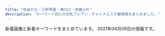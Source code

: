 ```yaml
---
title: "自由が丘・三軒茶屋・溝の口・武蔵小杉"
description: "キーワード別にの巨乳アジアン・チャイナエステ嬢情報をまとめました。"
---
```


新着画像と新着キーワードをまとめています。
2021年04月09日の情報です。

<DmmAffiliateIns />
<KeywordTable
  shops={
    [
    {
        "station": "\u4e8c\u5b50\u7389\u5ddd\u99c5",
        "name": "\u604b\u5fc3",
        "keywords": {
            "D": 13,
            "E": 11
        },
        "url": "https://koi-heart.com/",
        "img_links": [
            "https://koi-heart.com/wp-content/uploads/2019/06/897621koih.jpg",
            "https://koi-heart.com/wp-content/themes/este/img/1.jpg",
            "https://koi-heart.com/wp-content/uploads/2018/12/786521koih.jpg",
            "https://koi-heart.com/wp-content/uploads/2019/06/786astyhkoih.jpg",
            "https://koi-heart.com/wp-content/themes/este/img/tel_header.png",
            "https://koi-heart.com/wp-content/uploads/2019/12/7826157koih.jpg",
            "https://koi-heart.com/wp-content/themes/este/img/top-img01.png",
            "https://koi-heart.com/wp-content/themes/este/img/4.jpg",
            "https://koi-heart.com/wp-content/themes/este/img/top-img03.png",
            "https://koi-heart.com/wp-content/themes/este/img/2.jpg",
            "https://koi-heart.com/wp-content/themes/este/img/call.png",
            "https://koi-heart.com/wp-content/themes/este/img/3.jpg",
            "https://koi-heart.com/wp-content/uploads/2020/01/8765467koih.jpg",
            "https://koi-heart.com/wp-content/uploads/2018/12/78651koih.jpg",
            "https://koi-heart.com/wp-content/themes/este/img/tel_footer.png",
            "https://koi-heart.com/wp-content/uploads/2018/12/8976koih.jpg",
            "https://koi-heart.com/wp-content/themes/este/img/top-img02.png"
        ]
    },
    {
        "name": "\u30d6\u30eb\u30fc\u30d9\u30ea\u30fc",
        "url": "http://b-berry.work/",
        "station": "\u81ea\u7531\u304c\u4e18\u99c5\u5317\u53e3",
        "img_links": [
            "http://b-berry.work/staff/yuri.jpg",
            "http://b-berry.work/images/staff_t.jpg",
            "http://b-berry.work/images/interior_t.jpg",
            "http://b-berry.work/images/ac1.jpg",
            "http://b-berry.work/images/int2.jpg",
            "http://b-berry.work/images/sys.jpg",
            "http://b-berry.work/images/3.jpg",
            "http://b-berry.work/staff/maya.jpg",
            "http://b-berry.work/images/int1.jpg",
            "http://b-berry.work/img/mona1.jpg",
            "http://b-berry.work/images/rec1.jpg",
            "http://b-berry.work/img/maya1.jpg",
            "http://b-berry.work/images/s1.png",
            "http://b-berry.work/images/ac2.jpg",
            "http://b-berry.work/images/head.jpg",
            "http://b-berry.work/staff/mona.jpg",
            "http://b-berry.work/images/rec2.jpg",
            "http://b-berry.work/img/yuri1.jpg",
            "http://b-berry.work/images/tg.jpg",
            "http://b-berry.work/images/news.jpg",
            "http://b-berry.work/images/1.jpg",
            "http://b-berry.work/images/2.jpg"
        ],
        "keywords": {}
    },
    {
        "station": "\u4e8c\u5b50\u7389\u5ddd\u99c5\u897f\u53e3",
        "url": "http://tanoshii.jpn.mn/",
        "keywords": {},
        "img_links": [],
        "name": "\u697d\u3057\u3044"
    },
    {
        "station": "\u4e09\u8ed2\u8336\u5c4b\u99c5\u5317\u53e3",
        "img_links": [
            "http://kagayaki.jpn.cm/photos/sites/35/2016/09/637893871729784570.jpg",
            "http://kagayaki.jpn.cm/photos/sites/35/2016/08/staff32.jpg",
            "http://kagayaki.jpn.cm/images/end1.jpg",
            "http://kagayaki.jpn.cm/images/mobile2.jpg",
            "http://kagayaki.jpn.cm/images/girl-z2.jpg",
            "http://kagayaki.jpn.cm/images/room1.jpg",
            "http://kagayaki.jpn.cm/photos/sites/35/2016/11/12.jpg",
            "http://kagayaki.jpn.cm/images/mobile.jpg",
            "http://kagayaki.jpn.cm/images/room2.jpg",
            "http://kagayaki.jpn.cm/images/room6.jpg",
            "http://kagayaki.jpn.cm/images/room3.jpg",
            "http://kagayaki.jpn.cm/photos/sites/35/2019/09/2019092518230998.jpg",
            "http://kagayaki.jpn.cm/photos/sites/35/2017/11/2017110107513579.jpg",
            "http://kagayaki.jpn.cm/photos/sites/35/2016/11/1.jpg",
            "http://kagayaki.jpn.cm/images/girl-z1.jpg",
            "http://kagayaki.jpn.cm/photos/sites/35/2016/08/staff3.jpg",
            "http://kagayaki.jpn.cm/images/bj3.png",
            "http://kagayaki.jpn.cm/photos/sites/35/2016/11/11.jpg",
            "http://kagayaki.jpn.cm/images/top.jpg",
            "http://kagayaki.jpn.cm/images/room5.jpg",
            "http://kagayaki.jpn.cm/images/staff_line.png",
            "http://kagayaki.jpn.cm/images/room4.jpg",
            "http://kagayaki.jpn.cm/photos/sites/35/2020/10/2020100418535814.jpg",
            "http://kagayaki.jpn.cm/images/staff0.jpg"
        ],
        "name": "\u661f\u306e\u8f1d\u304d",
        "url": "http://kagayaki.jpn.cm/",
        "keywords": {
            "C": 15,
            "86": 5,
            "84": 1,
            "D": 6,
            "87": 1,
            "E": 1
        }
    },
    {
        "name": "\u82b1\u6c34\u6728",
        "station": "\u4e09\u8ed2\u8336\u5c4b\u99c5\u5317\u53e3B",
        "url": "http://www.hanamizuki.esturl.com/",
        "keywords": {
            "87": 6,
            "86": 2,
            "85": 2,
            "C": 20,
            "D": 6,
            "88": 2
        },
        "img_links": [
            "http://www.hanamizuki.esturl.com/files/004.jpg",
            "http://www.hanamizuki.esturl.com/files/006.jpg",
            "http://www.hanamizuki.esturl.com/files/003-02.jpg",
            "http://www.hanamizuki.esturl.com/img/btn_side_mobile.jpg",
            "http://www.hanamizuki.esturl.com/img/pickup.jpg",
            "http://www.hanamizuki.esturl.com/files/004-02.jpg",
            "http://www.hanamizuki.esturl.com/files/001.jpg",
            "http://www.hanamizuki.esturl.com/img/goback.jpg",
            "http://www.hanamizuki.esturl.com/img/tel.png",
            "http://www.hanamizuki.esturl.com/files/002.jpg",
            "http://www.hanamizuki.esturl.com/files/005.jpg",
            "http://www.hanamizuki.esturl.com/files/006-02.jpg",
            "http://www.hanamizuki.esturl.com/files/001-02.jpg",
            "http://www.hanamizuki.esturl.com/img/ttl_news.png",
            "http://www.hanamizuki.esturl.com/files/005-02.jpg",
            "http://www.hanamizuki.esturl.com/files/003.jpg",
            "http://www.hanamizuki.esturl.com/files/002-02.jpg",
            "http://www.hanamizuki.esturl.com/img/btn_blog.png",
            "http://www.hanamizuki.esturl.com/img/ttl_info.png"
        ]
    },
    {
        "name": "\u30d6\u30ea\u30ea\u30a2\u30f3\u30b9",
        "img_links": [
            "http://www.brilliance.mesthe.com/files/003-02.jpg",
            "http://www.brilliance.mesthe.com/images/pick.png",
            "http://www.brilliance.mesthe.com/files/005-03.jpg",
            "http://www.brilliance.mesthe.com/files/001-02.jpg",
            "http://www.brilliance.mesthe.com/files/004-03.jpg",
            "http://www.brilliance.mesthe.com/images/main_bottom.png",
            "http://www.brilliance.mesthe.com/images/shop/shop04.jpg",
            "http://www.brilliance.mesthe.com/images/service.png",
            "http://www.brilliance.mesthe.com/images/zi_massage.png",
            "http://www.brilliance.mesthe.com/images/new3.png",
            "http://www.brilliance.mesthe.com/files/002.jpg",
            "http://www.brilliance.mesthe.com/images/s3.jpg",
            "http://www.brilliance.mesthe.com/files/004.jpg",
            "http://www.brilliance.mesthe.com/images/shop/shop03.jpg",
            "http://www.brilliance.mesthe.com/images/tel.png",
            "http://www.brilliance.mesthe.com/files/005.jpg",
            "http://www.brilliance.mesthe.com/files/003.jpg",
            "http://www.brilliance.mesthe.com/images/zi_staff.png",
            "http://www.brilliance.mesthe.com/images/xian.png",
            "http://www.brilliance.mesthe.com/images/s1.jpg",
            "http://www.brilliance.mesthe.com/files/004-02.jpg",
            "http://www.brilliance.mesthe.com/files/002-03.jpg",
            "http://www.brilliance.mesthe.com/files/003-03.jpg",
            "http://www.brilliance.mesthe.com/images/s2.jpg",
            "http://www.brilliance.mesthe.com/files/001.jpg",
            "http://www.brilliance.mesthe.com/images/maga.jpg",
            "http://www.brilliance.mesthe.com/images/infotiao1.jpg",
            "http://www.brilliance.mesthe.com/images/shop/shop01.jpg",
            "http://www.brilliance.mesthe.com/images/main_top.png",
            "http://www.brilliance.mesthe.com/files/001-03.jpg",
            "http://www.brilliance.mesthe.com/images/new1.png",
            "http://www.brilliance.mesthe.com/files/002-02.jpg",
            "http://www.brilliance.mesthe.com/files/005-02.jpg",
            "http://www.brilliance.mesthe.com/images/shop/shop02.jpg"
        ],
        "keywords": {
            "85": 2,
            "86": 2,
            "87": 1,
            "C": 2,
            "D": 3
        },
        "station": "\u4e09\u8ed2\u8336\u5c4b\u99c5\u4e16\u7530\u8c37\u901a\u308a\u53e3",
        "url": "http://www.brilliance.mesthe.com/"
    },
    {
        "url": "http://ms-shinraku.com/",
        "keywords": {
            "C": 2
        },
        "name": "\u5fc3\u697d",
        "img_links": [
            "http://ms-shinraku.com/pic/topimg1.jpg",
            "http://ms-shinraku.com/staff/ayumi/01.jpg",
            "http://ms-shinraku.com/staff/momoka/01.jpg",
            "http://ms-shinraku.com/img/ttl_staff.png",
            "http://ms-shinraku.com/staff/yuki/01.jpg",
            "http://ms-shinraku.com/staff/mari/01.jpg",
            "http://ms-shinraku.com/img/foot.png",
            "http://ms-shinraku.com/i/files/homeimg.jpg",
            "http://ms-shinraku.com/pic/head.jpg",
            "http://ms-shinraku.com/pic/topimg2.jpg",
            "http://ms-shinraku.com/staff/ran/01.jpg",
            "http://ms-shinraku.com/staff/kanako/01.jpg"
        ],
        "station": "\u5b66\u82b8\u5927\u5b66\u99c5\u6771\u53e3"
    },
    {
        "name": "\u5922\u898b\u5802",
        "keywords": {},
        "url": "http://esthegt.xyz/ymd/",
        "station": "\u99d2\u6ca2\u5927\u5b66\u99c5\u99d2\u6ca2\u516c\u5712\u53e3",
        "img_links": [
            "http://esthegt.xyz/ymd/girl/8.jpg",
            "http://esthegt.xyz/ymd/images/button-1.png",
            "http://esthegt.xyz/ymd/images/button-4.png",
            "http://esthegt.xyz/ymd/images/tt.png",
            "http://esthegt.xyz/ymd/images/button-2.png",
            "http://esthegt.xyz/ymd/images/button-5.png",
            "http://esthegt.xyz/ymd/girl/6.jpg",
            "http://esthegt.xyz/ymd/images/call.png",
            "http://esthegt.xyz/ymd/images/button-6.png",
            "http://esthegt.xyz/ymd/girl/10.jpg",
            "http://esthegt.xyz/ymd/girl/7.jpg",
            "http://esthegt.xyz/ymd/girl/9.jpg",
            "http://esthegt.xyz/ymd/images/button-3.png"
        ]
    },
    {
        "url": "http://in-esthe.com/you/",
        "station": "\u5b66\u82b8\u5927\u5b66\u99c5\u6771\u53e3",
        "keywords": {},
        "name": "\u60a0",
        "img_links": [
            "http://in-esthe.com/you/images/p-4.jpg",
            "http://in-esthe.com/you/images/p-5.jpg",
            "http://in-esthe.com/you/images/p-7.jpg",
            "http://in-esthe.com/you/images/mo.png",
            "http://in-esthe.com/you/images/botton.jpg",
            "http://in-esthe.com/you/images/fla.jpg",
            "http://in-esthe.com/you/images/r-1.jpg",
            "http://in-esthe.com/you/images/p-3.jpg",
            "http://cdn.dino-es.com/images/logo/468x60DinoEs.png",
            "http://in-esthe.com/you/images/p-11.jpg",
            "http://in-esthe.com/you/images/p-0.jpg",
            "http://in-esthe.com/you/images/p-8.jpg",
            "http://in-esthe.com/you/images/p-10.jpg",
            "http://in-esthe.com/you/images/r-2.jpg",
            "http://in-esthe.com/you/images/p-9.jpg"
        ]
    },
    {
        "img_links": [
            "http://www.jojo.mensnv.com/images/tel.png",
            "http://www.jojo.mensnv.com/files/014.jpg",
            "http://www.jojo.mensnv.com/files/006-03.jpg",
            "http://www.jojo.mensnv.com/files/011-03.jpg",
            "http://www.jojo.mensnv.com/files/002.jpg",
            "http://www.jojo.mensnv.com/files/001.jpg",
            "http://www.jojo.mensnv.com/files/005-02.jpg",
            "http://www.jojo.mensnv.com/files/006-02.jpg",
            "http://www.jojo.mensnv.com/files/006.jpg",
            "http://www.jojo.mensnv.com/images/coverGirlParts.png",
            "http://www.jojo.mensnv.com/files/014-02.jpg",
            "http://www.jojo.mensnv.com/files/001-03.jpg",
            "http://www.jojo.mensnv.com/files/004-03.jpg",
            "http://www.jojo.mensnv.com/images/slider/02.jpg",
            "http://www.jojo.mensnv.com/files/004-02.jpg",
            "http://www.jojo.mensnv.com/files/001-02.jpg",
            "http://www.jojo.mensnv.com/files/009-03.jpg",
            "http://www.jojo.mensnv.com/files/002-02.jpg",
            "http://www.jojo.mensnv.com/files/012-03.jpg",
            "http://www.jojo.mensnv.com/files/013-02.jpg",
            "http://www.jojo.mensnv.com/images/showCover.png",
            "http://www.jojo.mensnv.com/files/012-02.jpg",
            "http://www.jojo.mensnv.com/files/011-02.jpg",
            "http://www.jojo.mensnv.com/files/007-02.jpg",
            "http://www.jojo.mensnv.com/files/010.jpg",
            "http://www.jojo.mensnv.com/files/011.jpg",
            "http://www.jojo.mensnv.com/images/slider/01.jpg",
            "http://www.jojo.mensnv.com/images/slider/03.jpg",
            "http://www.jojo.mensnv.com/files/014-03.jpg",
            "http://www.jojo.mensnv.com/files/003-02.jpg",
            "http://www.jojo.mensnv.com/images/backlistbtn.png",
            "http://www.jojo.mensnv.com/files/013.jpg",
            "http://www.jojo.mensnv.com/files/004.jpg",
            "http://www.jojo.mensnv.com/files/002-03.jpg",
            "http://www.jojo.mensnv.com/files/003-03.jpg",
            "http://www.jojo.mensnv.com/images/mobile.jpg",
            "http://www.jojo.mensnv.com/files/013-03.jpg",
            "http://www.jojo.mensnv.com/files/010-02.jpg",
            "http://www.jojo.mensnv.com/files/005.jpg",
            "http://www.jojo.mensnv.com/files/009-02.jpg",
            "http://www.jojo.mensnv.com/files/009.jpg",
            "http://www.jojo.mensnv.com/files/010-03.jpg",
            "http://www.jojo.mensnv.com/files/007-03.jpg",
            "http://www.jojo.mensnv.com/files/005-03.jpg",
            "http://www.jojo.mensnv.com/files/007.jpg",
            "http://www.jojo.mensnv.com/files/003.jpg",
            "http://www.jojo.mensnv.com/files/012.jpg"
        ],
        "keywords": {
            "C": 3,
            "\u30bb\u30af\u30b7\u30fc": 1,
            "D": 18,
            "85": 9,
            "88": 3,
            "86": 12,
            "84": 6
        },
        "url": "http://www.jojo.mensnv.com/",
        "name": "JoJo",
        "station": "\u4e09\u8ed2\u8336\u5c4b\u99c5\u5357\u53e3"
    },
    {
        "url": "http://www.miyuki.es-relax.info/",
        "name": "\u30de\u30c3\u30b5\u30fc\u30b8\u306e\u66d9",
        "keywords": {},
        "img_links": [
            "http://www.miyuki.es-relax.info/gals/yuri1.jpg",
            "http://www.miyuki.es-relax.info/images/info3.jpg",
            "http://www.miyuki.es-relax.info/images/kp01.jpg",
            "http://www.miyuki.es-relax.info/images/sp03.jpg",
            "http://www.miyuki.es-relax.info/images/sp01.jpg",
            "http://www.miyuki.es-relax.info/gals/yuki1.jpg",
            "http://www.miyuki.es-relax.info/gals/nana1.jpg",
            "http://www.miyuki.es-relax.info/images/sp02.jpg",
            "http://www.miyuki.es-relax.info/images/info2.jpg",
            "http://www.miyuki.es-relax.info/images/yoyaku.png",
            "http://www.miyuki.es-relax.info/images/info1.jpg",
            "http://www.miyuki.es-relax.info/images/info4.jpg"
        ],
        "station": "\u5927\u5ca1\u5c71\u99c5"
    },
    {
        "station": "\u4e8c\u5b50\u7389\u5ddd\u99c5\u6771\u53e3",
        "keywords": {},
        "url": "https://ohbay.relaxjp.com/",
        "name": "Oh Baby",
        "img_links": [
            "https://ohbay.relaxjp.com/css/osusume001.jpg",
            "https://ohbay.relaxjp.com/css/osusume03.jpg",
            "https://ohbay.relaxjp.com/css/m-head.jpg",
            "https://ohbay.relaxjp.com/css/staff/staff04.jpg",
            "https://ohbay.relaxjp.com/css/staff/staff01.jpg",
            "https://ohbay.relaxjp.com/css/osusume02.jpg",
            "https://ohbay.relaxjp.com/images/call.png",
            "https://ohbay.relaxjp.com/css/top02.jpg",
            "https://ohbay.relaxjp.com/css/foot.jpg",
            "https://ohbay.relaxjp.com/css/top0001.jpg",
            "https://ohbay.relaxjp.com/css/staff/staff02.jpg",
            "https://ohbay.relaxjp.com/css/staff/staff03.jpg",
            "https://ohbay.relaxjp.com/css/top03.jpg"
        ]
    },
    {
        "name": "\u8d64\u30d0\u30e9",
        "img_links": [
            "http://chishituyop.xyz/style/images/t2.png",
            "http://chishituyop.xyz/style/images/s-bian.png",
            "http://chishituyop.xyz/uploads/210317/1-21031GI93YC.jpg",
            "http://chishituyop.xyz/uploads/201229/1-201229152000Y5.jpg",
            "http://chishituyop.xyz/uploads/210317/1-21031GJ016101.jpg",
            "http://chishituyop.xyz/style/images/nav-sys.jpg",
            "http://chishituyop.xyz/style/images/t4.jpg",
            "http://chishituyop.xyz/uploads/210317/1-21031GI954635.jpg",
            "http://chishituyop.xyz/style/images/index-miru_06.jpg",
            "http://chishituyop.xyz/style/images/sys.jpg",
            "http://chishituyop.xyz/style/images/t6.jpg",
            "http://chishituyop.xyz/style/images/index-miru_18.jpg",
            "http://chishituyop.xyz/style/images/t3.png",
            "http://chishituyop.xyz/style/images/nav2-sta.png",
            "http://chishituyop.xyz/style/images/index-miru_03.jpg"
        ],
        "url": "http://chishituyop.xyz/",
        "keywords": {},
        "station": "\u4e8c\u5b50\u7389\u5ddd\u99c5\u897f\u53e3"
    },
    {
        "name": "\u9752\u7a7a",
        "station": "\u4e09\u8ed2\u8336\u5c4b\u99c5\u5357\u53e3",
        "url": "http://aosora.work/",
        "keywords": {},
        "img_links": [
            "http://aosora.work/staff/miya.jpg",
            "http://aosora.work/img/yu1.jpg",
            "http://aosora.work/staff/yu.jpg",
            "http://aosora.work/img/miya1.jpg",
            "http://aosora.work/images/6.jpg",
            "http://aosora.work/images/sys3.png",
            "http://aosora.work/images/s1.png",
            "http://aosora.work/img/momo1.jpg",
            "http://aosora.work/img/karen2.jpg",
            "http://aosora.work/img/sora2.jpg",
            "http://aosora.work/images/2.jpg",
            "http://aosora.work/images/interior_t.png",
            "http://aosora.work/images/sys1.jpg",
            "http://aosora.work/images/4.jpg",
            "http://aosora.work/images/int2.png",
            "http://aosora.work/images/3.jpg",
            "http://aosora.work/img/sora1.jpg",
            "http://aosora.work/img/momo2.jpg",
            "http://aosora.work/img/yu2.jpg",
            "http://aosora.work/img/hina1.jpg",
            "http://aosora.work/images/sys2.jpg",
            "http://aosora.work/images/s1.jpg",
            "http://aosora.work/images/1.jpg",
            "http://aosora.work/images/mobile.png",
            "http://aosora.work/images/s2.jpg",
            "http://aosora.work/img/hina2.jpg",
            "http://aosora.work/images/int1.png",
            "http://aosora.work/staff/hina.jpg",
            "http://aosora.work/staff/sora.jpg",
            "http://aosora.work/img/karen1.jpg",
            "http://aosora.work/images/head.jpg",
            "http://aosora.work/images/news.png",
            "http://aosora.work/staff/momo.jpg",
            "http://aosora.work/images/staff_t.png",
            "http://aosora.work/images/5.jpg",
            "http://aosora.work/staff/karen.jpg"
        ]
    },
    {
        "station": "\u81ea\u7531\u304c\u4e18\u99c5\u5317\u53e3",
        "name": "\u6625\u306e\u604b",
        "img_links": [
            "http://www.es-flower.link/sp/img/huyumi1.jpg",
            "http://www.es-flower.link/sp/images/interior_t.jpg",
            "http://www.es-flower.link/sp/img/yuyu1.jpg",
            "http://www.es-flower.link/images/int2.png",
            "http://www.es-flower.link/sp/images/top.jpg",
            "http://www.es-flower.link/sp/img/arisa1.jpg",
            "http://www.es-flower.link/images/sys.png",
            "http://www.es-flower.link/img/yume1.jpg",
            "http://www.es-flower.link/sp/images/rec3.jpg",
            "http://www.es-flower.link/images/7.jpg",
            "http://www.es-flower.link/sp/images/int1.jpg",
            "http://www.es-flower.link/sp/images/6.jpg",
            "http://www.es-flower.link/images/6.jpg",
            "http://www.es-flower.link/sp/images/footer.jpg",
            "http://www.es-flower.link/images/info.jpg",
            "http://www.es-flower.link/sp/images/staff_t.jpg",
            "http://www.es-flower.link/sp/images/newsb.png",
            "http://www.es-flower.link/sp/images/2.jpg",
            "http://www.es-flower.link/sp/images/sys2.jpg",
            "http://www.es-flower.link/sp/images/rec1.jpg",
            "http://www.es-flower.link/images/4.jpg",
            "http://www.es-flower.link/images/news.jpg",
            "http://www.es-flower.link/sp/images/5.jpg",
            "http://www.es-flower.link/sp/images/4.jpg",
            "http://www.es-flower.link/sp/images/pc.jpg",
            "http://www.es-flower.link/img/huyumi1.jpg",
            "http://www.es-flower.link/sp/images/news.jpg",
            "http://www.es-flower.link/sp/images/int2.jpg",
            "http://www.es-flower.link/sp/images/sys3.jpg",
            "http://www.es-flower.link/images/5.jpg",
            "http://www.es-flower.link/sp/img/yume1.jpg",
            "http://www.es-flower.link/sp/images/tel.jpg",
            "http://www.es-flower.link/sp/images/sisu.jpg",
            "http://www.es-flower.link/sp/images/7.jpg",
            "http://www.es-flower.link/sp/menu/top.jpg",
            "http://www.es-flower.link/img/arisa1.jpg",
            "http://www.es-flower.link/sp/img/mizuki1.jpg",
            "http://www.es-flower.link/images/head.jpg",
            "http://www.es-flower.link/sp/menu/interior.jpg",
            "http://www.es-flower.link/images/3.jpg",
            "http://www.es-flower.link/sp/images/1.jpg",
            "http://www.es-flower.link/sp/menu/staff.jpg",
            "http://www.es-flower.link/images/2.jpg",
            "http://www.es-flower.link/sp/images/sys1.jpg",
            "http://www.es-flower.link/sp/images/3.jpg",
            "http://www.es-flower.link/images/int1.png",
            "http://www.es-flower.link/sp/img/koyuki1.jpg",
            "http://www.es-flower.link/sp/images/sisu_t.jpg",
            "http://www.es-flower.link/img/yuyu1.jpg",
            "http://www.es-flower.link/images/sm.jpg",
            "http://www.es-flower.link/img/nene1.jpg",
            "http://www.es-flower.link/sp/images/head.png",
            "http://www.es-flower.link/images/staff_t.jpg",
            "http://www.es-flower.link/images/rec2.jpg",
            "http://www.es-flower.link/sp/images/rec2.jpg",
            "http://www.es-flower.link/sp/images/ac1.jpg",
            "http://www.es-flower.link/images/rec1.png",
            "http://www.es-flower.link/images/ta.jpg",
            "http://www.es-flower.link/images/mobile.jpg",
            "http://www.es-flower.link/sp/img/nene1.jpg",
            "http://www.es-flower.link/images/interior_t.jpg",
            "http://www.es-flower.link/images/1.jpg",
            "http://www.es-flower.link/img/mizuki1.jpg",
            "http://www.es-flower.link/sp/images/time.jpg",
            "http://www.es-flower.link/img/koyuki1.jpg"
        ],
        "keywords": {},
        "url": "http://www.es-flower.link/"
    },
    {
        "name": "\u53f0\u6e7e\u30a8\u30b9\u30c6",
        "station": "\u4e09\u8ed2\u8336\u5c4b\u99c5\u5357\u53e3",
        "img_links": [
            "http://www.esthe.esraku.com/images/m2.jpg",
            "http://www.esthe.esraku.com/files/005.jpg",
            "http://www.esthe.esraku.com/files/003.jpg",
            "http://www.esthe.esraku.com/images/s_message.png",
            "http://www.esthe.esraku.com/images/m4.jpg",
            "http://www.esthe.esraku.com/images/m6.jpg",
            "http://www.esthe.esraku.com/files/004.jpg",
            "http://www.esthe.esraku.com/images/s_news.png",
            "http://www.esthe.esraku.com/files/001.jpg",
            "http://www.esthe.esraku.com/images/m3.jpg",
            "http://www.esthe.esraku.com/images/s_pickup.png",
            "http://www.esthe.esraku.com/images/s_top_therapist.png",
            "http://www.esthe.esraku.com/images/m1.jpg",
            "http://www.esthe.esraku.com/files/002.jpg",
            "http://www.esthe.esraku.com/files/006.jpg",
            "http://www.esthe.esraku.com/images/slider-img002.jpg",
            "http://www.esthe.esraku.com/images/slider-img001.jpg"
        ],
        "url": "http://www.esthe.esraku.com/",
        "keywords": {
            "E": 8,
            "88": 8,
            "85": 8,
            "87": 16,
            "D": 40,
            "86": 8,
            "91": 8
        }
    },
    {
        "img_links": [
            "http://www.mikaeribijin.esturl.com/images/shop/shop02.jpg",
            "http://www.mikaeribijin.esturl.com/images/girl-z2.jpg",
            "http://www.mikaeribijin.esturl.com/images/top.png",
            "http://www.mikaeribijin.esturl.com/files/002-02.jpg",
            "http://www.mikaeribijin.esturl.com/files/001.jpg",
            "http://www.mikaeribijin.esturl.com/files/002.jpg",
            "http://www.mikaeribijin.esturl.com/images/mobile.png",
            "http://www.mikaeribijin.esturl.com/images/line.jpg",
            "http://www.mikaeribijin.esturl.com/images/bj3.png",
            "http://www.mikaeribijin.esturl.com/images/girl-z1.jpg",
            "http://www.mikaeribijin.esturl.com/files/003.jpg",
            "http://www.mikaeribijin.esturl.com/files/001-02.jpg",
            "http://www.mikaeribijin.esturl.com/files/003-02.jpg",
            "http://www.mikaeribijin.esturl.com/images/shop/shop01.jpg",
            "http://www.mikaeribijin.esturl.com/images/top_sche.png",
            "http://www.mikaeribijin.esturl.com/images/information.png",
            "http://www.mikaeribijin.esturl.com/images/staff_line.png",
            "http://www.mikaeribijin.esturl.com/files/004.jpg",
            "http://www.mikaeribijin.esturl.com/files/004-02.jpg",
            "http://www.mikaeribijin.esturl.com/images/shop/shop04.jpg",
            "http://www.mikaeribijin.esturl.com/images/shop/shop03.jpg",
            "http://www.mikaeribijin.esturl.com/images/link_line.png"
        ],
        "url": "http://www.mikaeribijin.esturl.com/",
        "keywords": {
            "88": 2,
            "C": 1,
            "87": 2,
            "D": 3
        },
        "name": "\u898b\u8fd4\u308a\u7f8e\u4eba",
        "station": "\u90fd\u7acb\u5927\u5b66\u99c5"
    },
    {
        "keywords": {
            "D": 3,
            "86": 1,
            "84": 2,
            "F": 4,
            "94": 4
        },
        "station": "\u7528\u8cc0\u99c5\u6771\u53e3",
        "name": "Sweet",
        "img_links": [
            "http://www.wqiowaz.site/uploads/200914/1-20091416442NT.jpg",
            "http://www.wqiowaz.site/picture/cam-01.jpg",
            "http://www.wqiowaz.site/uploads/201008/1-20100Q55522V7.jpg",
            "http://www.wqiowaz.site/picture/m-head01.jpg",
            "http://www.wqiowaz.site/picture/call.png",
            "http://www.wqiowaz.site/uploads/200629/1-200629103104120.jpg",
            "http://www.wqiowaz.site/uploads/201008/1-20100Q55403531.jpg",
            "http://www.wqiowaz.site/uploads/200630/1-200630094H5294.jpg",
            "http://www.wqiowaz.site/uploads/200629/1-200629103204442.jpg",
            "http://www.wqiowaz.site/uploads/200629/1-200629103142X4.jpg",
            "http://www.wqiowaz.site/uploads/201008/1-20100Q5541T55.jpg",
            "http://www.wqiowaz.site/picture/m-top003.jpg",
            "http://www.wqiowaz.site/picture/foot01.jpg",
            "http://www.wqiowaz.site/uploads/200630/1-200630094K4325.jpg",
            "http://www.wqiowaz.site/picture/m-top004.jpg",
            "http://www.wqiowaz.site/uploads/200914/1-200914164443K1.jpg",
            "http://www.wqiowaz.site/uploads/201008/1-20100Q5550EL.jpg"
        ],
        "url": "http://www.wqiowaz.site/"
    },
    {
        "name": "Clair \uff5e\u30af\u30ec\u30fc\u30eb\uff5e",
        "station": "\u5b66\u82b8\u5927\u5b66\u99c5\u897f\u53e3",
        "img_links": [
            "http://clair.work/images/recruit/point_09.png",
            "http://clair.work/images/sw_tel.png",
            "http://clair.work/images/recruit/point_08.png",
            "http://clair.work/images/recruit/sp_mainvisual.jpg",
            "http://clair.work/staff/mayu1.jpg",
            "http://clair.work/staff/humi1.jpg",
            "http://clair.work/images/recruit/point_05.png",
            "http://clair.work/images/sw_home.png",
            "http://clair.work/images/head_therapist.jpg",
            "http://clair.work/images/recruit/point_07.png",
            "http://clair.work/images/recruit/nagare_03.jpg",
            "http://clair.work/staff/kasumi1.jpg",
            "http://clair.work/images/recruit/message_03.png",
            "http://clair.work/staff/humi2.jpg",
            "http://clair.work/images/recruit/nagare_05.png",
            "http://clair.work/images/icon_ranking_03.png",
            "http://clair.work/images/recruit/nagare_06.png",
            "http://clair.work/staff/ayaka1.jpg",
            "http://clair.work/images/mainvisual_02.jpg",
            "http://clair.work/staff/yua1.jpg",
            "http://clair.work/images/recruit/nagare_02.jpg",
            "http://clair.work/images/mainvisual_01_s.jpg",
            "http://clair.work/images/icon_ranking_02.png",
            "http://clair.work/images/no_image.jpg",
            "http://clair.work/images/icon_ranking_05.png",
            "http://clair.work/images/trigger.jpg",
            "http://clair.work/images/recruit/point_03.png",
            "http://clair.work/images/recruit/point_06.png",
            "http://clair.work/images/head_interior.jpg",
            "http://clair.work/images/recruit/point_04.png",
            "http://clair.work/images/recruit/req_03.jpg",
            "http://clair.work/images/icon_new.png",
            "http://clair.work/images/icon_ranking_04.png",
            "http://clair.work/images/recruit/nagare_07.png",
            "http://clair.work/images/icon_ranking_01.png",
            "http://clair.work/images/recruit/nagare_01.jpg",
            "http://clair.work/images/mainvisual_01.jpg",
            "http://clair.work/images/mainvisual_02_s.jpg"
        ],
        "url": "http://clair.work/",
        "keywords": {
            "E": 2,
            "D": 4,
            "C": 4
        }
    },
    {
        "keywords": {},
        "station": "\u81ea\u7531\u304c\u4e18\u99c5\u5317\u53e3",
        "name": "\u305f\u3093\u307d\u307d",
        "img_links": [
            "http://annex-jp.info/images/mayumi.jpg",
            "http://annex-jp.info/images/info.png",
            "http://www.annex-jp.info/i/img/mari.jpg",
            "http://annex-jp.info/images/sayuri.jpg",
            "http://annex-jp.info/images/yoho.jpg",
            "http://www.annex-jp.info/i/img/nana.jpg",
            "http://www.annex-jp.info/i/img/riri.jpg",
            "http://www.annex-jp.info/i/img/sayuri.jpg",
            "http://www.annex-jp.info/i/img/yoho.jpg",
            "http://annex-jp.info/images/mari.jpg",
            "http://annex-jp.info/images/nana.jpg",
            "http://annex-jp.info/images/riri.jpg",
            "http://annex-jp.info/images/kp-info.jpg",
            "http://www.annex-jp.info/i/img/mayumi.jpg"
        ],
        "url": "http://annex-jp.info/"
    },
    {
        "name": "\u697d\u697d\u5c4b",
        "img_links": [
            "http://ms-rlx.com/img/access/road01.jpg",
            "http://ms-rlx.com/staff/milk/01.jpg",
            "http://ms-rlx.com/pic/head.png",
            "http://ms-rlx.com/img/ttl_rec.png",
            "http://ms-rlx.com/i/files/homeimg.jpg",
            "http://ms-rlx.com/staff/ringo/01.jpg",
            "http://ms-rlx.com/img/ttl_mobile.png",
            "http://ms-rlx.com/staff/sachan/01.jpg",
            "http://ms-rlx.com/staff/momo/01mb.jpg",
            "http://ms-rlx.com/img/youtube.jpg",
            "http://ms-rlx.com/img/msgbtn.png",
            "http://ms-rlx.com/img/ttl_concept.png",
            "http://ms-rlx.com/staff/sachan/01mb.jpg",
            "http://ms-rlx.com/staff/ruri/01mb.jpg",
            "http://ms-rlx.com/img/access/road03.jpg",
            "http://ms-rlx.com/staff/momo/01.jpg",
            "http://ms-rlx.com/img/access/road02.jpg",
            "http://ms-rlx.com/img/att.png",
            "http://ms-rlx.com/staff/ruri/01.jpg",
            "http://ms-rlx.com/staff/ringo/01mb.jpg",
            "http://ms-rlx.com/img/ttl_staff.png",
            "http://ms-rlx.com/img/ttl_tnew.png",
            "http://ms-rlx.com/staff/milk/01mb.jpg"
        ],
        "url": "http://ms-rlx.com/",
        "keywords": {
            "C": 14
        },
        "station": "\u81ea\u7531\u304c\u4e18\u99c5\u5357\u53e3"
    }
]
}
/>
<DmmAffiliateScript />
